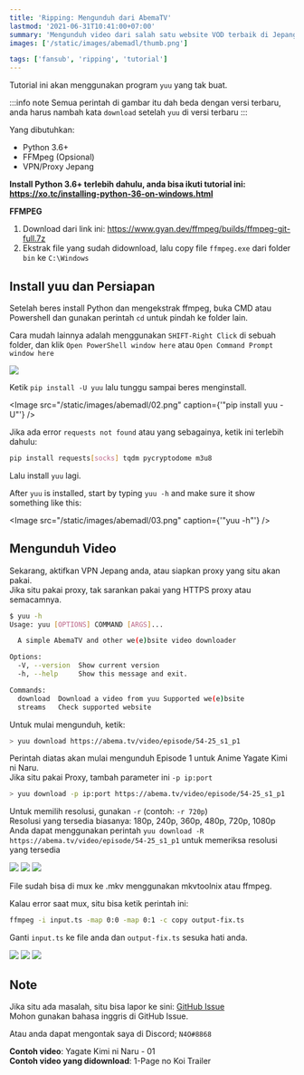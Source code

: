 ```yaml
---
title: 'Ripping: Mengunduh dari AbemaTV'
lastmod: '2021-06-31T10:41:00+07:00'
summary: 'Mengunduh video dari salah satu website VOD terbaik di Jepang!'
images: ['/static/images/abemadl/thumb.png']

tags: ['fansub', 'ripping', 'tutorial']
---
```


Tutorial ini akan menggunakan program `yuu` yang tak buat.

<RepoCard username="noaione" reponame="yuu" />

:::info note
Semua perintah di gambar itu dah beda dengan versi terbaru, anda harus nambah kata `download` setelah `yuu` di versi terbaru
:::

Yang dibutuhkan:

- Python 3.6+
- FFMpeg (Opsional)
- VPN/Proxy Jepang

**Install Python 3.6+ terlebih dahulu, anda bisa ikuti tutorial ini: https://xo.tc/installing-python-36-on-windows.html**

**FFMPEG**

1. Download dari link ini: https://www.gyan.dev/ffmpeg/builds/ffmpeg-git-full.7z
2. Ekstrak file yang sudah didownload, lalu copy file `ffmpeg.exe` dari folder `bin` ke `C:\Windows`

## Install yuu dan Persiapan

Setelah beres install Python dan mengekstrak ffmpeg, buka CMD atau Powershell dan gunakan perintah `cd` untuk pindah ke folder lain.

Cara mudah lainnya adalah menggunakan `SHIFT-Right Click` di sebuah folder, dan klik `Open PowerShell window here` atau `Open Command Prompt window here`

<Image src="/static/images/abemadl/01.png" caption="Mengubah direktori" />

Ketik `pip install -U yuu` lalu tunggu sampai beres menginstall.

<Image src="/static/images/abemadl/02.png" caption={'"pip install yuu -U"'} />

Jika ada error `requests not found` atau yang sebagainya, ketik ini terlebih dahulu:

```bash
pip install requests[socks] tqdm pycryptodome m3u8
```

Lalu install `yuu` lagi.

After `yuu` is installed, start by typing `yuu -h` and make sure it show something like this:

<Image src="/static/images/abemadl/03.png" caption={'"yuu -h"'} />

## Mengunduh Video

Sekarang, aktifkan VPN Jepang anda, atau siapkan proxy yang situ akan pakai.<br />
Jika situ pakai proxy, tak sarankan pakai yang HTTPS proxy atau semacamnya.

```bash
$ yuu -h
Usage: yuu [OPTIONS] COMMAND [ARGS]...

  A simple AbemaTV and other we(e)bsite video downloader

Options:
  -V, --version  Show current version
  -h, --help     Show this message and exit.

Commands:
  download  Download a video from yuu Supported we(e)bsite
  streams   Check supported website
```

Untuk mulai mengunduh, ketik:

```bash
> yuu download https://abema.tv/video/episode/54-25_s1_p1
```

Perintah diatas akan mulai mengunduh Episode 1 untuk Anime Yagate Kimi ni Naru.<br />
Jika situ pakai Proxy, tambah parameter ini `-p ip:port`

```bash
> yuu download -p ip:port https://abema.tv/video/episode/54-25_s1_p1
```

Untuk memilih resolusi, gunakan `-r` (contoh: `-r 720p`)<br />
Resolusi yang tersedia biasanya: 180p, 240p, 360p, 480p, 720p, 1080p<br />
Anda dapat menggunakan perintah `yuu download -R https://abema.tv/video/episode/54-25_s1_p1` untuk memeriksa resolusi yang tersedia

<Image src="/static/images/abemadl/04a.png" caption="Proses download" />
<Image src="/static/images/abemadl/04b.png" caption="Download sukses" />
<Image src="/static/images/abemadl/04c.png" caption="Hasil download" />

File sudah bisa di mux ke .mkv menggunakan mkvtoolnix atau ffmpeg.

Kalau error saat mux, situ bisa ketik perintah ini:

```bash
ffmpeg -i input.ts -map 0:0 -map 0:1 -c copy output-fix.ts
```

Ganti `input.ts` ke file anda dan `output-fix.ts` sesuka hati anda.

<Image src="/static/images/abemadl/05a.png" caption="Perintah" />
<Image src="/static/images/abemadl/05b.png" caption="Hasil ngejalanin perintah" />
<Image src="/static/images/abemadl/05c.png" caption="File yang diperbaiki" />

## Note

Jika situ ada masalah, situ bisa lapor ke sini: [GitHub Issue](https://github.com/noaione/yuu/issues)<br />
Mohon gunakan bahasa inggris di GitHub Issue.

Atau anda dapat mengontak saya di Discord; `N4O#8868`

**Contoh video**: Yagate Kimi ni Naru - 01<br />
**Contoh video yang didownload**: 1-Page no Koi Trailer
